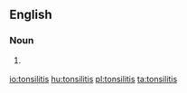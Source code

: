 ==English==

===Noun===
{{en-noun|tonsilitises}}

# {{medicine}} {{alternative spelling of|[[tonsillitis]]}}

[[io:tonsilitis]]
[[hu:tonsilitis]]
[[pl:tonsilitis]]
[[ta:tonsilitis]]